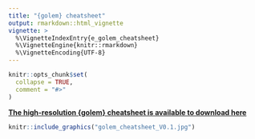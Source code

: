 ```yaml
---
title: "{golem} cheatsheet"
output: rmarkdown::html_vignette
vignette: >
  %\VignetteIndexEntry{e_golem_cheatsheet}
  %\VignetteEngine{knitr::rmarkdown}
  %\VignetteEncoding{UTF-8}
---
```


```r
knitr::opts_chunk$set(
  collapse = TRUE,
  comment = "#>"
)
```

**[The high-resolution {golem} cheatsheet is available to download here](https://thinkr.fr/golem_cheatsheet_V0.1.pdf)**

<a href="https://thinkr.fr/golem_cheatsheet_V0.1.pdf">
```r
knitr::include_graphics("golem_cheatsheet_V0.1.jpg")
```
</a>




